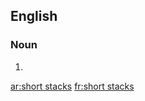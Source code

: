 ==English==

===Noun===
{{head|en|noun plural form}}

# {{plural of|short stack|lang=en}}

[[ar:short stacks]]
[[fr:short stacks]]